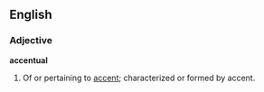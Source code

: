 ==English==

===Adjective===
'''accentual'''

#Of or pertaining to [[accent]]; characterized or formed by accent.